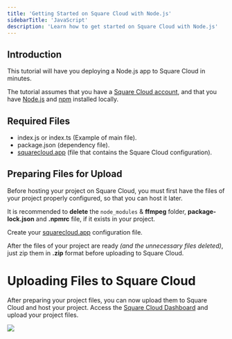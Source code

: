 ```yaml
---
title: 'Getting Started on Square Cloud with Node.js'
sidebarTitle: 'JavaScript'
description: 'Learn how to get started on Square Cloud with Node.js'
---
```


## Introduction
This tutorial will have you deploying a Node.js app to Square Cloud in minutes.

The tutorial assumes that you have a [Square Cloud account](https://squarecloud.app/login), and that you have [Node.js](https://nodejs.org/en/download/) and [npm](https://www.npmjs.com/package/npm) installed locally.

## Required Files
- index.js or index.ts (Example of main file).
- package.json (dependency file).
- [squarecloud.app](./how-to-create-your-squarecloud-configuration-file) (file that contains the Square Cloud configuration).

## Preparing Files for Upload
Before hosting your project on Square Cloud, you must first have the files of your project properly configured, so that you can host it later.

It is recommended to **delete** the `node_modules` & **ffmpeg** folder, **package-lock.json** and **.npmrc** file, if it exists in your project.

Create your [squarecloud.app](./how-to-create-your-squarecloud-configuration-file) configuration file.

After the files of your project are ready _(and the unnecessary files deleted)_, just zip them in **.zip** format before uploading to Square Cloud.

# Uploading Files to Square Cloud

After preparing your project files, you can now upload them to Square Cloud and host your project.
Access the [Square Cloud Dashboard](https://squarecloud.app/dashboard/upload) and upload your project files.

<Frame>
  <img src="/images/uploading.gif" style={{ borderRadius: '0.5rem' }} />
</Frame>